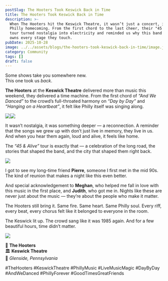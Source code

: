 ```yaml
---
postSlug: The Hooters Took Keswick Back in Time
title: The Hooters Took Keswick Back in Time
description: >-
  When The Hooters hit the Keswick Theatre, it wasn’t just a concert, it was a
  Philly homecoming. From the first chord to the last cheer, their "45 & Alive"
  tour turned nostalgia into electricity and reminded us why this band still
  owns every stage they touch.
pubDate: 2025-10-28
image: ../../assets/blogs/the-hooters-took-keswick-back-in-time/image.jpg
category: Community
tags: []
draft: false
---
```

Some shows take you somewhere new.\
This one took us *back*.

**The Hooters** at the **Keswick Theatre** delivered more than music this weekend, they delivered a time machine. From the first chord of *“And We Danced”* to the crowd’s full-throated harmony on *“Day by Day”* and *“Hanging on a Heartbeat”*, it felt like Philly itself was singing along.

![](../../assets/blogs/the-hooters-took-keswick-back-in-time/img-3431-6.jpg)![](../../assets/blogs/the-hooters-took-keswick-back-in-time/img-3434-7.jpg)

It wasn’t nostalgia, it was something deeper — a reconnection. A reminder that the songs we grew up with don’t just live in memory, they live in us. And when you hear them again, loud and alive, it feels like home.

The *“45 & Alive”* tour is exactly that — a celebration of the long road, the stories that shaped the band, and the city that shaped them right back.

![](../../assets/blogs/the-hooters-took-keswick-back-in-time/img-3441-1.jpg)

I got to see my long-time friend **Pierre**, someone I first met in the mid 90s. The kind of reunion that makes a night like this even better.

And special acknowledgement to **Meghan**, who helped me fall in love with this music in the first place, and **Judith**, who got me in. Nights like these are never just about the music — they’re about the people who make it matter.

The Hooters still bring it. Same fire. Same heart. Same Philly soul. Every riff, every beat, every chorus felt like it belonged to everyone in the room.

The Keswick lit up. The crowd sang like it was 1985 again. And for a few beautiful hours, time didn’t matter.

![](../../assets/blogs/the-hooters-took-keswick-back-in-time/img-3436-5.jpg)

🎸 **The Hooters**\
🏛️ **Keswick Theatre**\
📍 *Glenside, Pennsylvania*

\#TheHooters #KeswickTheatre #PhillyMusic #LiveMusicMagic #DayByDay #AndWeDanced #PhillyForever #GoodTimesGreatFriends
